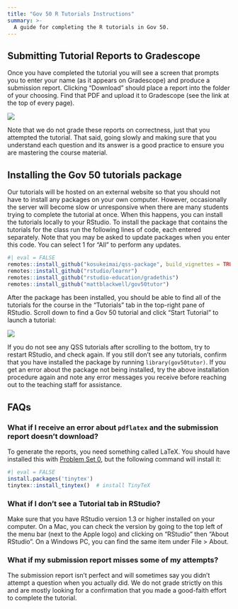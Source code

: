 ```yaml
---
title: "Gov 50 R Tutorials Instructions"
summary: >-
  A guide for completing the R tutorials in Gov 50.
---
```



## Submitting Tutorial Reports to Gradescope

Once you have completed the tutorial you will see a screen that prompts you to enter your name (as it appears on Gradescope) and produce a submission report. Clicking "Download" should place a report into the folder of your choosing. Find that PDF and upload it to Gradescope (see the link at the top of every page).


![](/files/img/assignments/tutorial-report.png){fig-alt="RStudio Tutorial Report"}

Note that we do not grade these reports on correctness, just that you attempted the tutorial. That said, going slowly and making sure that you understand each question and its answer is a good practice to ensure you are mastering the course material.



## Installing the Gov 50 tutorials package

Our tutorials will be hosted on an external website so that you should not have to install any packages on your own computer. However, occasionally the server will become slow or unresponsive when there are many students trying to complete the tutorial at once. When this happens, you can install the tutorials locally to your RStudio. To install the package that contains the tutorials for the class run the following lines of code, each entered separately. Note that you may be asked to update packages when you enter this code. You can select 1 for "All" to perform any updates. 

```r
#| eval = FALSE
remotes::install_github("kosukeimai/qss-package", build_vignettes = TRUE)
remotes::install_github("rstudio/learnr")
remotes::install_github("rstudio-education/gradethis")
remotes::install_github("mattblackwell/gov50tutor")
```

After the package has been installed, you should be able to find all of the tutorials for the course in the "Tutorials" tab in the top-right pane of RStudio. Scroll down to find a Gov 50 tutorial and click "Start Tutorial" to launch a tutorial:

![](/files/img/assignments/rstudio-tutorials.png){fig-alt="RStudio Tutorials Tab"}

If you do not see any QSS tutorials after scrolling to the bottom, try to restart RStudio, and check again. If you still don't see any tutorials, confirm that you have installed the package by running `library(gov50tutor)`. If you get an error about the package not being installed, try the above installation procedure again and note any error messages you receive before reaching out to the teaching staff for assistance. 


## FAQs

### What if I receive an error about `pdflatex` and the submission report doesn't download?

To generate the reports, you need something called LaTeX. You should have installed this with [Problem Set 0](00-problem-set.qmd), but the following command will install it:

```r
#| eval = FALSE
install.packages('tinytex')
tinytex::install_tinytex()  # install TinyTeX
```

### What if I don't see a Tutorial tab in RStudio?

Make sure that you have RStudio version 1.3 or higher installed on your computer. On a Mac, you can check the version by going to the top left of the menu bar (next to the Apple logo) and clicking on "RStudio" then "About RStudio". On a Windows PC, you can find the same item under File > About.

### What if my submission report misses some of my attempts?

The submission report isn't perfect and will sometimes say you didn't attempt a question when you actually did. We do not grade strictly on this and are mostly looking for a confirmation that you made a good-faith effort to complete the tutorial.
